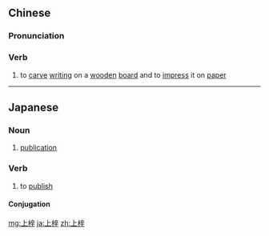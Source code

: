 ==Chinese==
{{zh-forms}}

===Pronunciation===
{{zh-pron
|m=shàngzǐ
|cat=v
}}

===Verb===
{{zh-verb}}

# to [[carve]] [[writing]] on a [[wooden]] [[board]] and to [[impress]] it on [[paper]]

----

==Japanese==
{{ja-kanjitab|じょう|し|yomi=o}}

===Noun===
{{ja-noun|じょうし}}

# [[publication]]

===Verb===
{{ja-verb-suru|じょうし}}

# to [[publish]]

====Conjugation====
{{ja-suru|じょうし}}

[[mg:上梓]]
[[ja:上梓]]
[[zh:上梓]]
